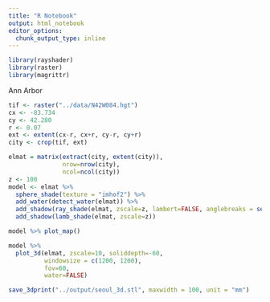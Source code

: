 ```yaml
---
title: "R Notebook"
output: html_notebook
editor_options: 
  chunk_output_type: inline
---
```



```r
library(rayshader)
library(raster)
library(magrittr)
```


Ann Arbor

```r
tif <- raster("../data/N42W084.hgt")
cx <- -83.734
cy <- 42.280
r <- 0.07
ext <- extent(cx-r, cx+r, cy-r, cy+r)
city <- crop(tif, ext) 

elmat = matrix(extract(city, extent(city)),
               nrow=nrow(city),
               ncol=ncol(city))
z <- 100
model <- elmat %>%
  sphere_shade(texture = "imhof2") %>%
  add_water(detect_water(elmat)) %>%
  add_shadow(ray_shade(elmat, zscale=z, lambert=FALSE, anglebreaks = seq(65, 65, 1))) %>%
  add_shadow(lamb_shade(elmat, zscale=z)) 


```


```r
model %>% plot_map()
```


```r
model %>%
  plot_3d(elmat, zscale=10, soliddepth=-60, 
          windowsize = c(1200, 1200), 
          fov=60, 
          water=FALSE)
```

```r
save_3dprint("../output/seoul_3d.stl", maxwidth = 100, unit = "mm")
```

